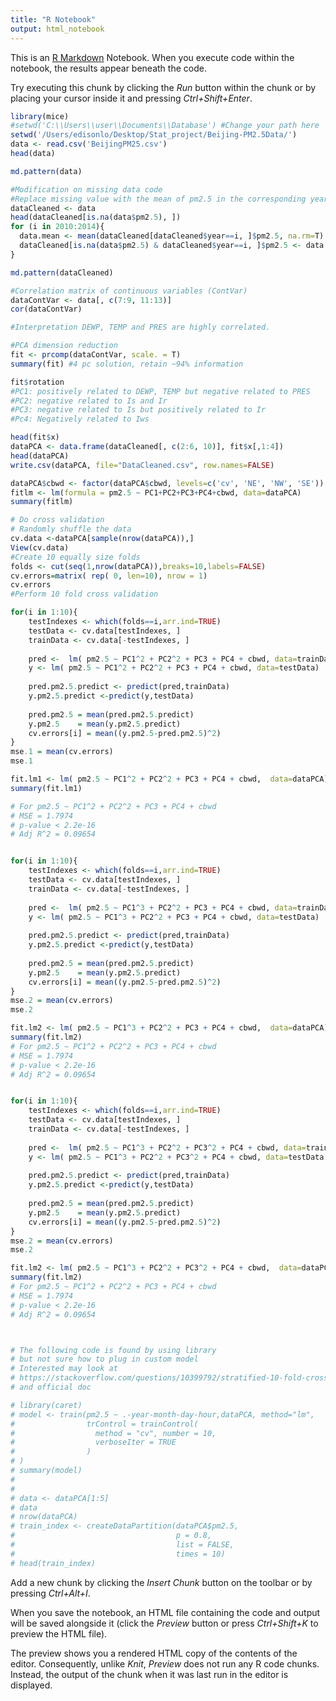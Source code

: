 ```yaml
---
title: "R Notebook"
output: html_notebook
---
```


This is an [R Markdown](http://rmarkdown.rstudio.com) Notebook. When you execute code within the notebook, the results appear beneath the code. 

Try executing this chunk by clicking the *Run* button within the chunk or by placing your cursor inside it and pressing *Ctrl+Shift+Enter*. 

```r
library(mice)
#setwd('C:\\Users\\user\\Documents\\Database') #Change your path here
setwd('/Users/edisonlo/Desktop/Stat_project/Beijing-PM2.5Data/')
data <- read.csv('BeijingPM25.csv')
head(data)

md.pattern(data)
```

```r
#Modification on missing data code
#Replace missing value with the mean of pm2.5 in the corresponding year
dataCleaned <- data
head(dataCleaned[is.na(data$pm2.5), ])
for (i in 2010:2014){
  data.mean <- mean(dataCleaned[dataCleaned$year==i, ]$pm2.5, na.rm=T)
  dataCleaned[is.na(data$pm2.5) & dataCleaned$year==i, ]$pm2.5 <- data.mean
}

md.pattern(dataCleaned)

```

```r
#Correlation matrix of continuous variables (ContVar)
dataContVar <- data[, c(7:9, 11:13)]
cor(dataContVar)

#Interpretation DEWP, TEMP and PRES are highly correlated.
```

```r
#PCA dimension reduction
fit <- prcomp(dataContVar, scale. = T)
summary(fit) #4 pc solution, retain ~94% information

fit$rotation
#PC1: positively related to DEWP, TEMP but negative related to PRES
#PC2: negative related to Is and Ir
#PC3: negative related to Is but positively related to Ir
#Pc4: Negatively related to Iws

head(fit$x)
dataPCA <- data.frame(dataCleaned[, c(2:6, 10)], fit$x[,1:4])
head(dataPCA)
write.csv(dataPCA, file="DataCleaned.csv", row.names=FALSE)
```

```r
dataPCA$cbwd <- factor(dataPCA$cbwd, levels=c('cv', 'NE', 'NW', 'SE'))
fitlm <- lm(formula = pm2.5 ~ PC1+PC2+PC3+PC4+cbwd, data=dataPCA)
summary(fitlm)
```
```r




# Do cross validation
# Randomly shuffle the data
cv.data <-dataPCA[sample(nrow(dataPCA)),]
View(cv.data)
#Create 10 equally size folds
folds <- cut(seq(1,nrow(dataPCA)),breaks=10,labels=FALSE)
cv.errors=matrix( rep( 0, len=10), nrow = 1)
cv.errors
#Perform 10 fold cross validation

for(i in 1:10){
    testIndexes <- which(folds==i,arr.ind=TRUE)
    testData <- cv.data[testIndexes, ]
    trainData <- cv.data[-testIndexes, ]
   
    pred <-  lm( pm2.5 ~ PC1^2 + PC2^2 + PC3 + PC4 + cbwd, data=trainData)
    y <- lm( pm2.5 ~ PC1^2 + PC2^2 + PC3 + PC4 + cbwd, data=testData)
    
    pred.pm2.5.predict <- predict(pred,trainData)
    y.pm2.5.predict <-predict(y,testData)
     
    pred.pm2.5 = mean(pred.pm2.5.predict)
    y.pm2.5    = mean(y.pm2.5.predict)
    cv.errors[i] = mean((y.pm2.5-pred.pm2.5)^2)
}
mse.1 = mean(cv.errors)
mse.1

fit.lm1 <- lm( pm2.5 ~ PC1^2 + PC2^2 + PC3 + PC4 + cbwd,  data=dataPCA)
summary(fit.lm1)

# For pm2.5 ~ PC1^2 + PC2^2 + PC3 + PC4 + cbwd
# MSE = 1.7974
# p-value < 2.2e-16 
# Adj R^2 = 0.09654


for(i in 1:10){
    testIndexes <- which(folds==i,arr.ind=TRUE)
    testData <- cv.data[testIndexes, ]
    trainData <- cv.data[-testIndexes, ]
    
    pred <-  lm( pm2.5 ~ PC1^3 + PC2^2 + PC3 + PC4 + cbwd, data=trainData)
    y <- lm( pm2.5 ~ PC1^3 + PC2^2 + PC3 + PC4 + cbwd, data=testData)
    
    pred.pm2.5.predict <- predict(pred,trainData)
    y.pm2.5.predict <-predict(y,testData)
     
    pred.pm2.5 = mean(pred.pm2.5.predict)
    y.pm2.5    = mean(y.pm2.5.predict)
    cv.errors[i] = mean((y.pm2.5-pred.pm2.5)^2)
}
mse.2 = mean(cv.errors)
mse.2

fit.lm2 <- lm( pm2.5 ~ PC1^3 + PC2^2 + PC3 + PC4 + cbwd,  data=dataPCA)
summary(fit.lm2)
# For pm2.5 ~ PC1^2 + PC2^2 + PC3 + PC4 + cbwd
# MSE = 1.7974
# p-value < 2.2e-16 
# Adj R^2 = 0.09654


for(i in 1:10){
    testIndexes <- which(folds==i,arr.ind=TRUE)
    testData <- cv.data[testIndexes, ]
    trainData <- cv.data[-testIndexes, ]
    
    pred <-  lm( pm2.5 ~ PC1^3 + PC2^2 + PC3^2 + PC4 + cbwd, data=trainData)
    y <- lm( pm2.5 ~ PC1^3 + PC2^2 + PC3^2 + PC4 + cbwd, data=testData)
    
    pred.pm2.5.predict <- predict(pred,trainData)
    y.pm2.5.predict <-predict(y,testData)
     
    pred.pm2.5 = mean(pred.pm2.5.predict)
    y.pm2.5    = mean(y.pm2.5.predict)
    cv.errors[i] = mean((y.pm2.5-pred.pm2.5)^2)
}
mse.2 = mean(cv.errors)
mse.2

fit.lm2 <- lm( pm2.5 ~ PC1^3 + PC2^2 + PC3^2 + PC4 + cbwd,  data=dataPCA)
summary(fit.lm2)
# For pm2.5 ~ PC1^2 + PC2^2 + PC3 + PC4 + cbwd
# MSE = 1.7974
# p-value < 2.2e-16 
# Adj R^2 = 0.09654



# The following code is found by using library
# but not sure how to plug in custom model
# Interested may look at 
# https://stackoverflow.com/questions/10399792/stratified-10-fold-cross-validation/23674455
# and official doc

# library(caret)
# model <- train(pm2.5 ~ .-year-month-day-hour,dataPCA, method="lm", 
#                trControl = trainControl(
#                  method = "cv", number = 10,
#                  verboseIter = TRUE
#                )
# )
# summary(model)
# 
# 
# data <- dataPCA[1:5]
# data
# nrow(dataPCA)
# train_index <- createDataPartition(dataPCA$pm2.5,
#                                    p = 0.8,
#                                    list = FALSE,
#                                    times = 10)
# head(train_index)

```


Add a new chunk by clicking the *Insert Chunk* button on the toolbar or by pressing *Ctrl+Alt+I*.

When you save the notebook, an HTML file containing the code and output will be saved alongside it (click the *Preview* button or press *Ctrl+Shift+K* to preview the HTML file).

The preview shows you a rendered HTML copy of the contents of the editor. Consequently, unlike *Knit*, *Preview* does not run any R code chunks. Instead, the output of the chunk when it was last run in the editor is displayed.
